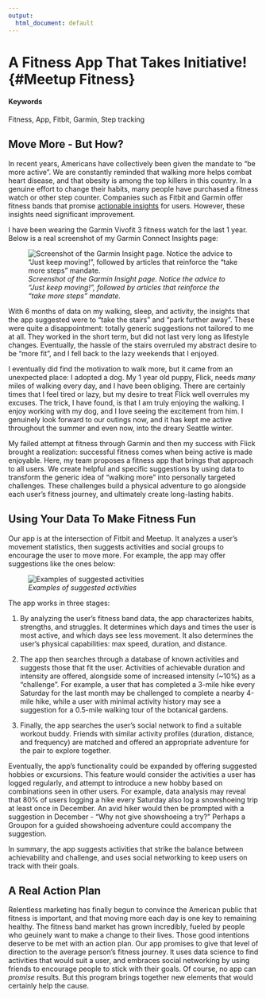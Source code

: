 ```yaml
---
output:
  html_document: default
---
```

# A Fitness App That Takes Initiative! {#Meetup Fitness}

#### Keywords{-}

Fitness, App, Fitbit, Garmin, Step tracking

## Move More - But How?

In recent years, Americans have collectively been given the mandate to "be more active". We are constantly reminded that walking more helps combat heart disease, and that obesity is among the top killers in this country. In a genuine effort to change their habits, many people have purchased a fitness watch or other step counter. Companies such as Fitbit and Garmin offer fitness bands that promise [actionable insights](https://connect.garmin.com/en-US/features/insights) for users. However, these insights need significant improvement.

I have been wearing the Garmin Vivofit 3 fitness watch for the last 1 year. Below is a real screenshot of my Garmin Connect Insights page:

![*Screenshot of the Garmin Insight page. Notice the advice to "Just keep moving!", followed by articles that reinforce the "take more steps" mandate.*](./figures/figure01.png)  

 
With 6 months of data on my walking, sleep, and activity, the insights that the app suggested were to "take the stairs" and "park further away". These were quite a disappointment: totally generic suggestions not tailored to me at all. They worked in the short term, but did not last very long as lifestyle changes. Eventually, the hassle of the stairs overruled my abstract desire to be "more fit", and I fell back to the lazy weekends that I enjoyed. 

I eventually did find the motivation to walk more, but it came from an unexpected place: I adopted a dog. My 1 year old puppy, Flick, needs *many* miles of walking every day, and I have been obliging. There are certainly times that I feel tired or lazy, but my desire to treat Flick well overrules my excuses. The trick, I have found, is that I am truly enjoying the walking. I enjoy working with my dog, and I love seeing the excitement from him. I genuinely look forward to our outings now, and it has kept me active throughout the summer and even now, into the dreary Seattle winter.

My failed attempt at fitness through Garmin and then my success with Flick brought a realization: successful fitness comes when  being active is made enjoyable. Here, my team proposes a fitness app that brings that approach to all users. We create helpful and specific suggestions by using data to transform the generic idea of "walking more" into personally targeted challenges. These challenges build a physical adventure to go alongside each user's fitness journey, and ultimately create long-lasting habits. 

## Using Your Data To Make Fitness Fun 

Our app is at the intersection of Fitbit and Meetup. It analyzes a user's movement statistics, then suggests activities and social groups to encourage the user to move more. For example, the app may offer suggestions like the ones below: 

![*Examples of suggested activities*](./figures/figure02.jpg)  

The app works in three stages:  

1. By analyzing the user's fitness band data, the app characterizes habits, strengths, and struggles. It determines which days and times the user is most active, and which days see less movement. It also determines the user's physical capabilities: max speed, duration, and distance.  

2. The app then searches through a database of known activities and suggests those that fit the user. Activities of achievable duration and intensity are offered, alongside some of increased intensity (~10%) as a "challenge".  For example, a user that has completed a 3-mile hike every Saturday for the last month may be challenged to complete a nearby 4-mile hike, while a user with minimal activity history may see a suggestion for a 0.5-mile walking tour of the botanical gardens.  

3. Finally, the app searches the user's social network to find a suitable workout buddy. Friends with similar activity profiles (duration, distance, and frequency) are matched and offered an appropriate adventure for the pair to explore together.  

Eventually, the app's functionality could be expanded by offering suggested hobbies or excursions. This feature would consider the activities a user has logged regularly, and attempt to introduce a new hobby based on combinations seen in other users. For example, data analysis may reveal that 80% of users logging a hike every Saturday also log a snowshoeing trip at least once in December. An avid hiker would then be prompted with a suggestion in December - "Why not give showshoeing a try?" Perhaps a Groupon for a guided showshoeing adventure could accompany the suggestion.

In summary, the app suggests activities that strike the balance between achievability and challenge, and uses social networking to keep users on track with their goals.

## A Real Action Plan

Relentless marketing has finally begun to convince the American public that fitness is important, and that moving more each day is one key to remaining healthy. The fitness band market has grown incredibly, fueled by people who geuinely want to make a change to their lives. Those good intentions deserve to be met with an action plan. Our app promises to give that level of direction to the average person's fitness journey. It uses data science to find activities that would suit a user, and embraces social networking by using friends to encourage people to stick with their goals. Of course, no app can *promise* results. But this program brings together new elements that would certainly help the cause.

